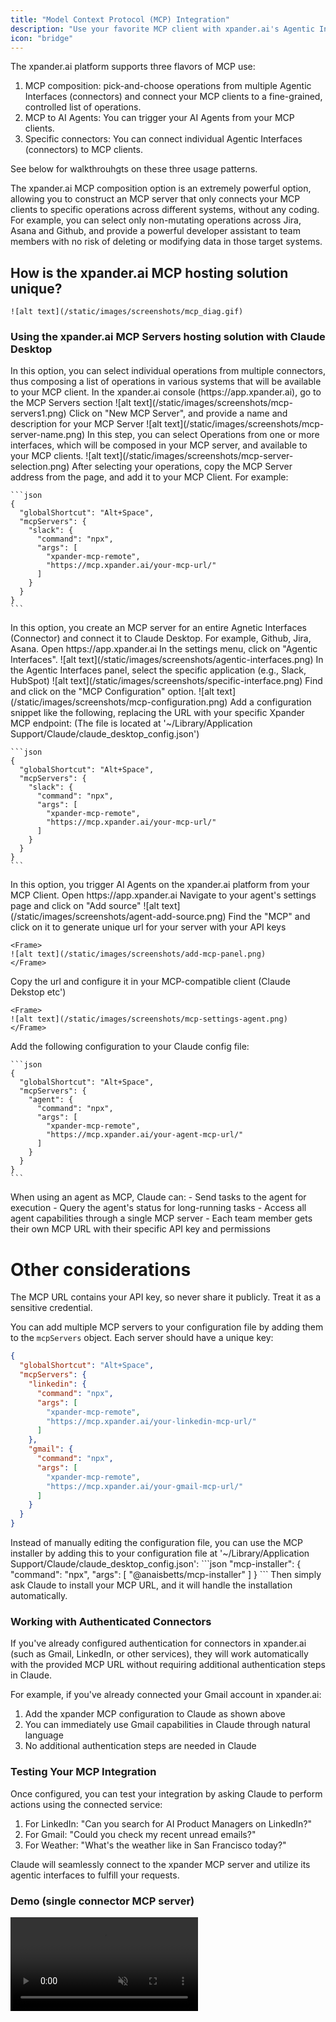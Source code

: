 ```yaml
---
title: "Model Context Protocol (MCP) Integration"
description: "Use your favorite MCP client with xpander.ai's Agentic Interfaces and AI Agents"
icon: "bridge"
---
```


The xpander.ai platform supports three flavors of MCP use:
1. MCP composition: pick-and-choose operations from multiple Agentic Interfaces (connectors) and connect your MCP clients to a fine-grained, controlled list of operations.
2. MCP to AI Agents: You can trigger your AI Agents from your MCP clients.
3. Specific connectors: You can connect individual Agentic Interfaces (connectors) to MCP clients.

See below for walkthrouhgts on these three usage patterns.

<Tip>
The xpander.ai MCP composition option is an extremely powerful option, allowing you to construct an MCP server that only connects your MCP clients to specific operations across different systems, without any coding. For example, you can select only non-mutating operations across Jira, Asana and Github, and provide a powerful developer assistant to team members with no risk of deleting or modifying data in those target systems.
</Tip>

## How is the xpander.ai MCP hosting solution unique?
    ![alt text](/static/images/screenshots/mcp_diag.gif)

### Using the xpander.ai MCP Servers hosting solution with Claude Desktop

<Tabs>
<Tab title="MCP Composition">
In this option, you can select individual operations from multiple connectors, thus composing a list of operations in various systems that will be available to your MCP client.
<Steps>
  <Step title="Open the MCP Servers menu">
    In the xpander.ai console (https://app.xpander.ai), go to the MCP Servers section
    <Frame>
    ![alt text](/static/images/screenshots/mcp-servers1.png)
    </Frame>
  </Step>
  <Step title="Create a new MCP Server">
    Click on "New MCP Server", and provide a name and description for your MCP Server
    <Frame>
    ![alt text](/static/images/screenshots/mcp-server-name.png)
    </Frame>
  </Step>
  <Step title="Select operations">
    In this step, you can select Operations from one or more interfaces, which will be composed in your MCP server, and available to your MCP clients. 
    <Frame>
    ![alt text](/static/images/screenshots/mcp-server-selection.png)
    </Frame>
  </Step>
  <Step title="Add the MCP Server to Claude">
    After selecting your operations, copy the MCP Server address from the page, and add it to your MCP Client. For example:

    ```json
    {
      "globalShortcut": "Alt+Space",
      "mcpServers": {
        "slack": {
          "command": "npx",
          "args": [
            "xpander-mcp-remote",
            "https://mcp.xpander.ai/your-mcp-url/"
          ]
        }
      }
    }
    ```
  </Step>
  
</Steps>
</Tab>


<Tab title="Single connector">
In this option, you create an MCP server for an entire Agnetic Interfaces (Connector) and connect it to Claude Desktop. For example, Github, Jira, Asana.
<Steps>
  <Step title="Access Agentic Interfaces Settings">
    Open https://app.xpander.ai
    In the settings menu, click on "Agentic Interfaces".
    <Frame>
    ![alt text](/static/images/screenshots/agentic-interfaces.png)
    </Frame>
  </Step>
  <Step title="Select a specific interface">
    In the Agentic Interfaces panel, select the specific application (e.g., Slack, HubSpot)
    <Frame>
    ![alt text](/static/images/screenshots/specific-interface.png)
    </Frame>
  </Step>
  <Step title="Click on MCP Configuration">
    Find and click on the "MCP Configuration" option.
    <Frame>![alt text](/static/images/screenshots/mcp-configuration.png)</Frame>
  </Step>
  <Step title="Add the MCP Server to Claude">
    Add a configuration snippet like the following, replacing the URL with your specific Xpander MCP endpoint: (The file is located at '~/Library/Application Support/Claude/claude_desktop_config.json')

    ```json
    {
      "globalShortcut": "Alt+Space",
      "mcpServers": {
        "slack": {
          "command": "npx",
          "args": [
            "xpander-mcp-remote",
            "https://mcp.xpander.ai/your-mcp-url/"
          ]
        }
      }
    }
    ```
  </Step>
</Steps>

</Tab>

<Tab title="Agents as MCP Servers">
In this option, you trigger AI Agents on the xpander.ai platform from your MCP Client.
<Steps>
  <Step title="Access Agent Settings">
    Open https://app.xpander.ai
    Navigate to your agent's settings page and click on "Add source"
      <Frame>
    ![alt text](/static/images/screenshots/agent-add-source.png)
    </Frame>
  </Step>
  <Step title="Add MCP Server to your agent">
    Find the "MCP" and click on it to generate unique url for your server with your API keys

    <Frame>
    ![alt text](/static/images/screenshots/add-mcp-panel.png)
    </Frame>
  </Step>
  <Step title="MCP Server url">
    Copy the url and configure it in your MCP-compatible client (Claude Dekstop etc')

    <Frame>
    ![alt text](/static/images/screenshots/mcp-settings-agent.png)
    </Frame>
  </Step>
  <Step title="Add the Agent MCP Server to Claude">
    Add the following configuration to your Claude config file:

    ```json
    {
      "globalShortcut": "Alt+Space",
      "mcpServers": {
        "agent": {
          "command": "npx",
          "args": [
            "xpander-mcp-remote",
            "https://mcp.xpander.ai/your-agent-mcp-url/"
          ]
        }
      }
    }
    ```
  </Step>
</Steps>

<Tip>
  When using an agent as MCP, Claude can:
  - Send tasks to the agent for execution
  - Query the agent's status for long-running tasks
  - Access all agent capabilities through a single MCP server
  - Each team member gets their own MCP URL with their specific API key and permissions
</Tip>

</Tab>


</Tabs>

# Other considerations

<Warning>
  The MCP URL contains your API key, so never share it publicly. Treat it as a sensitive credential.
</Warning>

You can add multiple MCP servers to your configuration file by adding them to the `mcpServers` object. Each server should have a unique key:

```json
{
  "globalShortcut": "Alt+Space",
  "mcpServers": {
    "linkedin": {
      "command": "npx",
      "args": [
        "xpander-mcp-remote",
        "https://mcp.xpander.ai/your-linkedin-mcp-url/"
      ]
    },
    "gmail": {
      "command": "npx",
      "args": [
        "xpander-mcp-remote",
        "https://mcp.xpander.ai/your-gmail-mcp-url/"
      ]
    }
  }
}
```

<Tip>
  Instead of manually editing the configuration file, you can use the MCP installer by adding this to your configuration file at '~/Library/Application Support/Claude/claude_desktop_config.json':
  ```json
  "mcp-installer": {
    "command": "npx",
    "args": [
      "@anaisbetts/mcp-installer"
    ]
  }
  ```
  Then simply ask Claude to install your MCP URL, and it will handle the installation automatically.
</Tip>

### Working with Authenticated Connectors

If you've already configured authentication for connectors in xpander.ai (such as Gmail, LinkedIn, or other services), they will work automatically with the provided MCP URL without requiring additional authentication steps in Claude.

For example, if you've already connected your Gmail account in xpander.ai:

1. Add the xpander MCP configuration to Claude as shown above
2. You can immediately use Gmail capabilities in Claude through natural language
3. No additional authentication steps are needed in Claude


### Testing Your MCP Integration

Once configured, you can test your integration by asking Claude to perform actions using the connected service:

1. For LinkedIn: "Can you search for AI Product Managers on LinkedIn?"
2. For Gmail: "Could you check my recent unread emails?"
3. For Weather: "What's the weather like in San Francisco today?"

Claude will seamlessly connect to the xpander MCP server and utilize its agentic interfaces to fulfill your requests. 

### Demo (single connector MCP server)

<Frame>
<video
  autoPlay
  muted
  loop
  playsInline
  controls
  allowFullScreen
  className="w-full aspect-video"
  src="https://assets.xpanderai.io/vidoes/release-notes/mcp-support.mp4"
></video>
</Frame>
